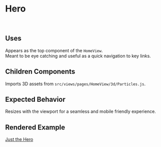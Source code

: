 
# Hero

<br />

## Uses

Appears as the top component of the `HomeView`. <br />
Meant to be eye catching and useful as a quick navigation to key links.

## Children Components

Imports 3D assets from `src/views/pages/HomeView/3d/Particles.js`.

## Expected Behavior

Resizes with the viewport for a seamless and mobile friendly experience.

## Rendered Example

[Just the Hero](?path=/story/views-pages-home-view--alpha)

<Canvas>
   <Story id={"views-pages-home-view-hero--alpha"} />
</Canvas>
